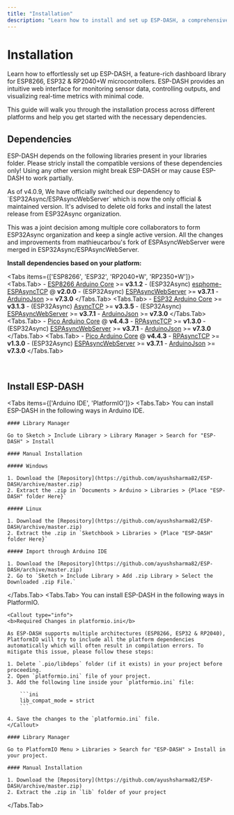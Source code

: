 ```yaml
---
title: "Installation"
description: "Learn how to install and set up ESP-DASH, a comprehensive dashboard library for ESP8266, ESP32, RP2040+W & RP2350+W microcontrollers that enables real-time monitoring and control through an elegant web interface."
---
```



# Installation

Learn how to effortlessly set up ESP-DASH, a feature-rich dashboard library for ESP8266, ESP32 & RP2040+W microcontrollers. ESP-DASH provides an intuitive web interface for monitoring sensor data, controlling outputs, and visualizing real-time metrics with minimal code.

This guide will walk you through the installation process across different platforms and help you get started with the necessary dependencies.

## Dependencies

ESP-DASH depends on the following libraries present in your libraries folder. Please stricly install the compatible versions of these dependencies only! Using any other version might break ESP-DASH or may cause ESP-DASH to work partially.

<Callout>
As of v4.0.9, We have officially switched our dependency to `ESP32Async/ESPAsyncWebServer` which is now the only official & maintained version. It's advised to delete old forks and install the latest release from ESP32Async organization.

This was a joint decision among multiple core collaborators to form ESP32Async organization and keep a single active version. All the changes and improvements from mathieucarbou's fork of ESPAsyncWebServer were merged in ESP32Async/ESPAsyncWebServer.
</Callout>

**Install dependencies based on your platform:**

<Tabs items={['ESP8266', 'ESP32', 'RP2040+W', 'RP2350+W']}>
  <Tabs.Tab>
    - [ESP8266 Arduino Core](https://github.com/esp8266/Arduino) >= **v3.1.2**
    - (ESP32Async) [esphome-ESPAsyncTCP](https://github.com/ESP32Async/ESPAsyncTCP#v2.0.0) @ **v2.0.0**
    - (ESP32Async) [ESPAsyncWebServer](https://github.com/ESP32Async/ESPAsyncWebServer#v3.7.1) >= **v3.7.1**
    - [ArduinoJson](https://github.com/bblanchon/ArduinoJson#v7.3.0) >= **v7.3.0**
  </Tabs.Tab>
  <Tabs.Tab>
    - [ESP32 Arduino Core](https://github.com/espressif/arduino-esp32) >= **v3.1.3**
    - (ESP32Async) [AsyncTCP](https://github.com/ESP32Async/AsyncTCP#v3.3.5) >= **v3.3.5**
    - (ESP32Async) [ESPAsyncWebServer](https://github.com/ESP32Async/ESPAsyncWebServer#v3.7.1) >= **v3.7.1**
    - [ArduinoJson](https://github.com/bblanchon/ArduinoJson#v7.1.0) >= **v7.3.0**
  </Tabs.Tab>
  <Tabs.Tab>
    - [Pico Arduino Core](https://github.com/earlephilhower/arduino-pico) @ **v4.4.3**
    - [RPAsyncTCP](https://github.com/ayushsharma82/RPAsyncTCP#v1.3.0) >= **v1.3.0**
    - (ESP32Async) [ESPAsyncWebServer](https://github.com/ESP32Async/ESPAsyncWebServer#v3.7.1) >= **v3.7.1**
    - [ArduinoJson](https://github.com/bblanchon/ArduinoJson#v7.1.0) >= **v7.3.0**
  </Tabs.Tab>
  <Tabs.Tab>
    - [Pico Arduino Core](https://github.com/earlephilhower/arduino-pico) @ **v4.4.3**
    - [RPAsyncTCP](https://github.com/ayushsharma82/RPAsyncTCP#v1.3.0) >= **v1.3.0**
    - (ESP32Async) [ESPAsyncWebServer](https://github.com/ESP32Async/ESPAsyncWebServer#v3.7.1) >= **v3.7.1**
    - [ArduinoJson](https://github.com/bblanchon/ArduinoJson#v7.1.0) >= **v7.3.0**
  </Tabs.Tab>
</Tabs>

<br/>

## Install ESP-DASH

<Tabs items={['Arduino IDE', 'PlatformIO']}>
  <Tabs.Tab>
    You can install ESP-DASH in the following ways in Arduino IDE.

    #### Library Manager

    Go to Sketch > Include Library > Library Manager > Search for "ESP-DASH" > Install

    #### Manual Installation

    ##### Windows

    1. Download the [Repository](https://github.com/ayushsharma82/ESP-DASH/archive/master.zip)
    2. Extract the .zip in `Documents > Arduino > Libraries > {Place "ESP-DASH" folder Here}`

    ##### Linux

    1. Download the [Repository](https://github.com/ayushsharma82/ESP-DASH/archive/master.zip)
    2. Extract the .zip in `Sketchbook > Libraries > {Place "ESP-DASH" folder Here}`

    ##### Import through Arduino IDE

    1. Download the [Repository](https://github.com/ayushsharma82/ESP-DASH/archive/master.zip)
    2. Go to `Sketch > Include Library > Add .zip Library > Select the Downloaded .zip File.`
  </Tabs.Tab>
  <Tabs.Tab>
    You can install ESP-DASH in the following ways in PlatformIO.

    <Callout type="info">
    <b>Required Changes in platformio.ini</b>

    As ESP-DASH supports multiple architectures (ESP8266, ESP32 & RP2040), PlatformIO will try to include all the platform dependencies automatically which will often result in compilation errors. To mitigate this issue, please follow these steps:

    1. Delete `.pio/libdeps` folder (if it exists) in your project before proceeding.
    2. Open `platformio.ini` file of your project.
    3. Add the following line inside your `platformio.ini` file:

        ```ini
        lib_compat_mode = strict
        ```

    4. Save the changes to the `platformio.ini` file.
    </Callout>

    #### Library Manager

    Go to PlatformIO Menu > Libraries > Search for "ESP-DASH" > Install in your project.

    #### Manual Installation

    1. Download the [Repository](https://github.com/ayushsharma82/ESP-DASH/archive/master.zip)
    2. Extract the .zip in `lib` folder of your project
  </Tabs.Tab>
</Tabs>
